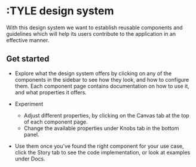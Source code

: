 
<Meta title="Welcome" />

# :TYLE design system

With this design system we want to establish reusable components and guidelines which will help its users contribute to the application in an effective manner.

## Get started
- Explore what the design system offers by clicking on any of the components in the sidebar to see how they look, and how to configure them.
  Each component page contains documentation on how to use it, and what properties it offers.


- Experiment
  - Adjust different properties, by clicking on the Canvas tab at the top of each component page.
  - Change the available properties under Knobs tab in the bottom panel.


-  Use them once you've found the right component for your use case, click the Story tab to see the code implementation, or look at examples under Docs.

